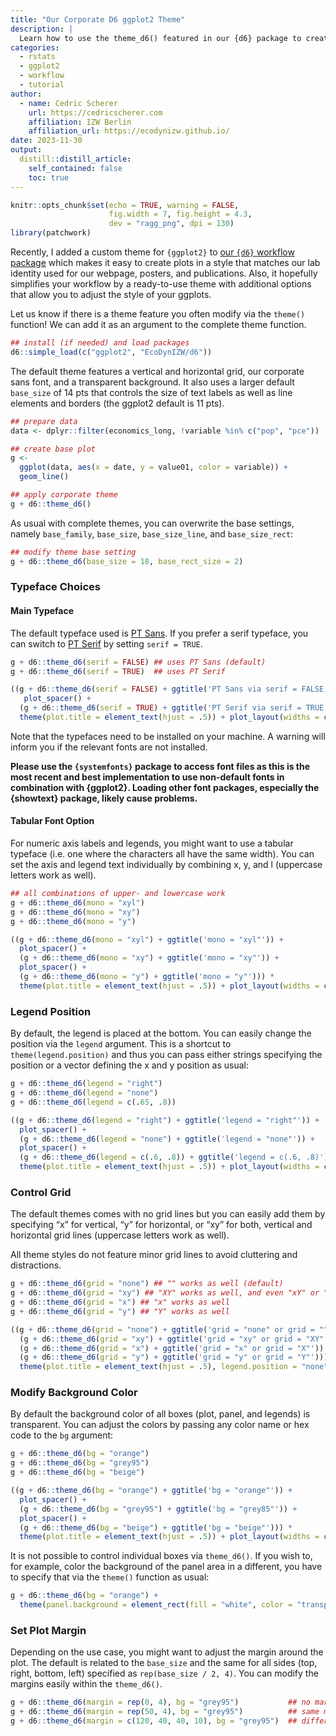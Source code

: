 ```yaml
---
title: "Our Corporate D6 ggplot2 Theme"
description: |
  Learn how to use the theme_d6() featured in our {d6} package to create figures that match our lab identity. The theme function comes with a set of helpful additional options to simplify customization of our corporate D6 theme while ensuring consistency. 
categories:
  - rstats
  - ggplot2
  - workflow
  - tutorial
author:
  - name: Cedric Scherer
    url: https://cedricscherer.com
    affiliation: IZW Berlin
    affiliation_url: https://ecodynizw.github.io/
date: 2023-11-30
output:
  distill::distill_article:
    self_contained: false
    toc: true
---
```


```r
knitr::opts_chunk$set(echo = TRUE, warning = FALSE, 
                      fig.width = 7, fig.height = 4.3,
                      dev = "ragg_png", dpi = 130)
library(patchwork)
```

Recently, I added a custom theme for `{ggplot2}` to [our `{d6}` workflow package](https://ecodynizw.github.io/posts/d6package/) which makes it easy to create plots in a style that matches our lab identity used for our webpage, posters, and publications. Also, it hopefully simplifies your workflow by a ready-to-use theme with additional options that allow you to adjust the style of your ggplots.

<div class='highlightbox'>
Let us know if there is a theme feature you often modify via the `theme()` function! We can add it as an argument to the complete theme function.
</div>


```r
## install (if needed) and load packages
d6::simple_load(c("ggplot2", "EcoDynIZW/d6"))
```

The default theme features a vertical and horizontal grid, our corporate sans font, and a transparent background. It also uses a larger default `base_size` of 14 pts that controls the size of text labels as well as line elements and borders (the ggplot2 default is 11 pts).

```r
## prepare data
data <- dplyr::filter(economics_long, !variable %in% c("pop", "pce"))

## create base plot
g <- 
  ggplot(data, aes(x = date, y = value01, color = variable)) +
  geom_line()

## apply corporate theme
g + d6::theme_d6()
```

As usual with complete themes, you can overwrite the base settings, namely `base_family`, `base_size`, `base_size_line`, and `base_size_rect`:

```r
## modify theme base setting
g + d6::theme_d6(base_size = 18, base_rect_size = 2)
```


### Typeface Choices

#### Main Typeface

The default typeface used is [PT Sans](https://fonts.google.com/specimen/PT+Sans). If you prefer a serif typeface, you can switch to [PT Serif](https://fonts.google.com/specimen/PT+Serif) by setting `serif = TRUE`.

```r
g + d6::theme_d6(serif = FALSE) ## uses PT Sans (default)
g + d6::theme_d6(serif = TRUE)  ## uses PT Serif
```
```r
((g + d6::theme_d6(serif = FALSE) + ggtitle('PT Sans via serif = FALSE')) + 
   plot_spacer() +
  (g + d6::theme_d6(serif = TRUE) + ggtitle('PT Serif via serif = TRUE'))) * 
  theme(plot.title = element_text(hjust = .5)) + plot_layout(widths = c(1, .03, 1))
```

Note that the typefaces need to be installed on your machine. A warning will inform you if the relevant fonts are not installed.

**Please use the `{systemfonts}` package to access font files as this is the most recent and best implementation to use non-default fonts in combination with {ggplot2}. Loading other font packages, especially the {showtext} package, likely cause problems.**


#### Tabular Font Option

For numeric axis labels and legends, you might want to use a tabular typeface (i.e. one where the characters all have the same width). You can set the axis and legend text individually by combining x, y, and l (uppercase letters work as well).

```r
## all combinations of upper- and lowercase work
g + d6::theme_d6(mono = "xyl")
g + d6::theme_d6(mono = "xy")
g + d6::theme_d6(mono = "y")
```
```r
((g + d6::theme_d6(mono = "xyl") + ggtitle('mono = "xyl"')) + 
  plot_spacer() +
  (g + d6::theme_d6(mono = "xy") + ggtitle('mono = "xy"')) + 
  plot_spacer() +
  (g + d6::theme_d6(mono = "y") + ggtitle('mono = "y"'))) * 
  theme(plot.title = element_text(hjust = .5)) + plot_layout(widths = c(1, .03, 1, .05, 1))
```


### Legend Position

By default, the legend is placed at the bottom. You can easily change the position via the `legend` argument. This is a shortcut to `theme(legend.position)` and thus you can pass either strings specifying the position or a vector defining the x and y position as usual:

```r
g + d6::theme_d6(legend = "right")
g + d6::theme_d6(legend = "none")
g + d6::theme_d6(legend = c(.65, .8))
```
```r
((g + d6::theme_d6(legend = "right") + ggtitle('legend = "right"')) + 
  plot_spacer() +
  (g + d6::theme_d6(legend = "none") + ggtitle('legend = "none"')) + 
  plot_spacer() +
  (g + d6::theme_d6(legend = c(.6, .8)) + ggtitle('legend = c(.6, .8)'))) * 
  theme(plot.title = element_text(hjust = .5)) + plot_layout(widths = c(1, .03, 1, .05, 1))
```


### Control Grid

The default themes comes with no grid lines but you can easily add them by specifying "x" for vertical, "y" for horizontal, or "xy" for both, vertical and horizontal grid lines (uppercase letters work as well). 

All theme styles do not feature minor grid lines to avoid cluttering and distractions.

```r
g + d6::theme_d6(grid = "none") ## "" works as well (default)
g + d6::theme_d6(grid = "xy") ## "XY" works as well, and even "xY" or "Xy"
g + d6::theme_d6(grid = "x") ## "x" works as well
g + d6::theme_d6(grid = "y") ## "Y" works as well
```
```r
((g + d6::theme_d6(grid = "none") + ggtitle('grid = "none" or grid = ""')) + 
  (g + d6::theme_d6(grid = "xy") + ggtitle('grid = "xy" or grid = "XY"')) + 
  (g + d6::theme_d6(grid = "x") + ggtitle('grid = "x" or grid = "X"')) + 
  (g + d6::theme_d6(grid = "y") + ggtitle('grid = "y" or grid = "Y"'))) * 
  theme(plot.title = element_text(hjust = .5), legend.position = "none")
```


### Modify Background Color

By default the background color of all boxes (plot, panel, and legends) is transparent. You can adjust the colors by passing any color name or hex code to the `bg` argument:

```r
g + d6::theme_d6(bg = "orange")
g + d6::theme_d6(bg = "grey95")
g + d6::theme_d6(bg = "beige")
```
```r
((g + d6::theme_d6(bg = "orange") + ggtitle('bg = "orange"')) + 
  plot_spacer() +
  (g + d6::theme_d6(bg = "grey95") + ggtitle('bg = "grey85"')) + 
  plot_spacer() +
  (g + d6::theme_d6(bg = "beige") + ggtitle('bg = "beige"'))) * 
  theme(plot.title = element_text(hjust = .5)) + plot_layout(widths = c(1, .03, 1, .03, 1))
```

It is not possible to control individual boxes via `theme_d6()`. If you wish to, for example, color the background of the panel area in a different, you have to specify that via the `theme()` function as usual:

```r
g + d6::theme_d6(bg = "orange") + 
  theme(panel.background = element_rect(fill = "white", color = "transparent"))
```



### Set Plot Margin

Depending on the use case, you might want to adjust the margin around the plot. The default is related to the `base_size` and the same for all sides (top, right, bottom, left) specified as `rep(base_size / 2, 4)`. You can modify the margins easily within the `theme_d6()`.

```r
g + d6::theme_d6(margin = rep(0, 4), bg = "grey95")           ## no margins
g + d6::theme_d6(margin = rep(50, 4), bg = "grey95")          ## same margins
g + d6::theme_d6(margin = c(120, 40, 40, 10), bg = "grey95")  ## different margins
```
